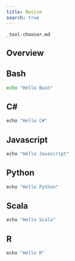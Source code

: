 ```yaml
---
title: Native
search: true
---
```


``` include
_tool-chooser.md
```

## Overview

::: {.panel-tabset}
## Bash

```bash
echo "Hello Bash"
```

## C\#

```cs
echo "Hello C#"
```

## Javascript

```javascript
echo "Hello Javascript"
```

## Python

```python
echo "Hello Python"
```

## Scala

```scala
echo "Hello Scala"
```

## R

```r
echo "Hello R"
```

:::
